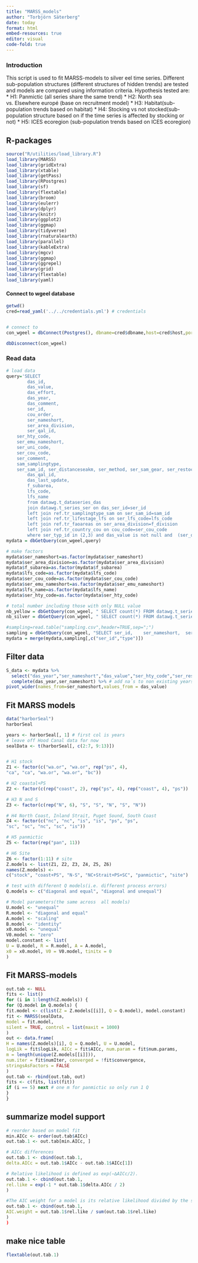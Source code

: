```yaml
---
title: "MARSS_models"
author: "Torbjörn Säterberg"
date: today  
format: html
embed-resources: true
editor: visual
code-fold: true
---
```


### Introduction

This script is used to fit MARSS-models to silver eel time series. Different sub-population structures (different structures of hidden trends) are tested and models are compared using information criteria. Hypothesis tested are:
* H1: Panmictic (all series share the same trend)
* H2: North sea vs. Elsewhere europé (base on recruitment model)
* H3:	Habitat(sub-population trends based on habitat)
* H4:	Stocking vs not stocked(sub-population structure based on if the time series is affected by stocking or not)
* H5:	ICES ecoregion (sub-population trends based on ICES ecoregion)


## R-packages

```r
source("R/utilities/load_library.R")
load_library(MARSS)
load_library(gridExtra)
load_library(xtable)
load_library(getPass)
load_library(RPostgres)
load_library(sf)
load_library(flextable)
load_library(broom)
load_library(eulerr)
load_library(dplyr)
load_library(knitr)
load_library(ggplot2)
load_library(ggmap)
load_library(tidyverse)
load_library(rnaturalearth)
load_library(parallel)
load_library(kableExtra)
load_library(mgcv)
load_library(ggmap)
load_library(ggrepel)
load_library(grid)
load_library(flextable)
load_library(yaml)
```

#### Connect to wgeel database
```r
getwd()
cred=read_yaml('../../credentials.yml') # credentials


# connect to 
con_wgeel = dbConnect(Postgres(), dbname=cred$dbname,host=cred$host,port=cred$port,user=cred$user, password=getPass())

dbDisconnect(con_wgeel)

```

### Read data
```r
# load data
query='SELECT 
		das_id,
		das_value,
		das_effort,
		das_year,
		das_comment,
		ser_id,            
		cou_order,
		ser_nameshort,
		ser_area_division,
		ser_qal_id,
    ser_hty_code,
    ser_emu_nameshort,
    ser_uni_code,
    ser_cou_code,
    ser_comment,
    sam_samplingtype,
    ser_sam_id, ser_distanceseakm, ser_method, ser_sam_gear, ser_restocking,
		das_qal_id,
		das_last_update,
		f_subarea,
		lfs_code,          
		lfs_name
		from datawg.t_dataseries_das 
		join datawg.t_series_ser on das_ser_id=ser_id
		left join ref.tr_samplingtype_sam on ser_sam_id=sam_id
		left join ref.tr_lifestage_lfs on ser_lfs_code=lfs_code
		left join ref.tr_faoareas on ser_area_division=f_division
        left join ref.tr_country_cou on cou_code=ser_cou_code
		where ser_typ_id in (2,3) and das_value is not null and  (ser_qal_id IS NULL OR ser_qal_id IN (0,1,2,4)) and (das_qal_id IS NULL OR das_qal_id IN (1,2,4))'
mydata = dbGetQuery(con_wgeel,query)

# make factors
mydata$ser_nameshort=as.factor(mydata$ser_nameshort)
mydata$ser_area_division=as.factor(mydata$ser_area_division)
mydata$f_subarea=as.factor(mydata$f_subarea)
mydata$lfs_code=as.factor(mydata$lfs_code)
mydata$ser_cou_code=as.factor(mydata$ser_cou_code)
mydata$ser_emu_nameshort=as.factor(mydata$ser_emu_nameshort)
mydata$lfs_name=as.factor(mydata$lfs_name)
mydata$ser_hty_code=as.factor(mydata$ser_hty_code)

# total number including those with only NULL value
nb_yellow = dbGetQuery(con_wgeel, "	SELECT count(*) FROM datawg.t_series_ser	WHERE  ser_typ_id in (2)") %>% pull()
nb_silver = dbGetQuery(con_wgeel, "	SELECT count(*) FROM datawg.t_series_ser	WHERE  ser_typ_id in (3)") %>% pull()

#sampling=read.table("sampling.csv",header=TRUE,sep=";")
sampling = dbGetQuery(con_wgeel, "SELECT ser_id,	ser_nameshort,	ser_comment,	sam_samplingtype,	ser_uni_code,	gea_name_en AS type FROM datawg.t_series_ser LEFT OUTER JOIN ref.tr_gear_gea ON (gea_id = ser_sam_gear)  LEFT OUTER JOIN ref.tr_samplingtype_sam ON (sam_id = ser_sam_id) WHERE ser_typ_id IN (3)")
mydata = merge(mydata,sampling[,c("ser_id","type")])
```

## Filter data
```r
S_data <- mydata %>%
  select("das_year","ser_nameshort","das_value","ser_hty_code","ser_restocking","ecoregion") %>%
  complete(das_year,ser_nameshort) %>% # add na´s to non existing years
pivot_wider(names_from=ser_nameshort,values_from = das_value)

```


## Fit MARSS models
```r
data("harborSeal")
harborSeal

years <- harborSeal[, 1] # first col is years
# leave off Hood Canal data for now
sealData <- t(harborSeal[, c(2:7, 9:13)])


# H1 stock
Z1 <- factor(c("wa.or", "wa.or", rep("ps", 4),
"ca", "ca", "wa.or", "wa.or", "bc"))

# H2 coastal+PS
Z2 <- factor(c(rep("coast", 2), rep("ps", 4), rep("coast", 4), "ps"))

# H3 N and S
Z3 <- factor(c(rep("N", 6), "S", "S", "N", "S", "N"))

# H4 North Coast, Inland Strait, Puget Sound, South Coast
Z4 <- factor(c("nc", "nc", "is", "is", "ps", "ps",
"sc", "sc", "nc", "sc", "is"))

# H5 panmictic
Z5 <- factor(rep("pan", 11))

# H6 Site
Z6 <- factor(1:11) # site
Z.models <- list(Z1, Z2, Z3, Z4, Z5, Z6)
names(Z.models) <-
c("stock", "coast+PS", "N-S", "NC+Strait+PS+SC", "panmictic", "site")

# test with different Q models(i.e. different process errors)
Q.models <- c("diagonal and equal", "diagonal and unequal")

# Model parameters(the same across  all models) 
U.model <- "unequal"
R.model <- "diagonal and equal"
A.model <- "scaling"
B.model <- "identity"
x0.model <- "unequal"
V0.model <- "zero"
model.constant <- list(
U = U.model, R = R.model, A = A.model,
x0 = x0.model, V0 = V0.model, tinitx = 0
)


```

## Fit MARSS-models
```r
out.tab <- NULL
fits <- list()
for (i in 1:length(Z.models)) {
for (Q.model in Q.models) {
fit.model <- c(list(Z = Z.models[[i]], Q = Q.model), model.constant)
fit <- MARSS(sealData,
model = fit.model,
silent = TRUE, control = list(maxit = 1000)
)
out <- data.frame(
H = names(Z.models)[i], Q = Q.model, U = U.model,
logLik = fit$logLik, AICc = fit$AICc, num.param = fit$num.params,
m = length(unique(Z.models[[i]])),
num.iter = fit$numIter, converged = !fit$convergence,
stringsAsFactors = FALSE
)
out.tab <- rbind(out.tab, out)
fits <- c(fits, list(fit))
if (i == 5) next # one m for panmictic so only run 1 Q
}
}

```

## summarize model support
```r

# reorder based on model fit
min.AICc <- order(out.tab$AICc)
out.tab.1 <- out.tab[min.AICc, ]

# AICc differences
out.tab.1 <- cbind(out.tab.1,
delta.AICc = out.tab.1$AICc - out.tab.1$AICc[1])

# Relative likelihood is defined as exp(−∆AICc/2).
out.tab.1 <- cbind(out.tab.1,
rel.like = exp(-1 * out.tab.1$delta.AICc / 2)
)

#The AIC weight for a model is its relative likelihood divided by the sum of all the relative likelihoods.
out.tab.1 <- cbind(out.tab.1,
AIC.weight = out.tab.1$rel.like / sum(out.tab.1$rel.like)
)
)

```

## make nice table
```r
flextable(out.tab.1)
```



